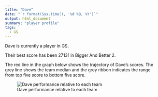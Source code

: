 ```yaml
---
title: "Dave"
date: "`r format(Sys.time(), '%d %B, %Y')`"
output: html_document
summary: "player profile"
tags:
  - GS
---
```


Dave is currently a player in GS.

Their best score has been 27131 in Bigger And Better 2.

The red line in the graph below shows the trajectory of Dave's scores. The grey line shows the team median and the grey ribbon indicates the range from top five score to bottom five score.

![Dave performance relative to each team](Dave.jpg)

